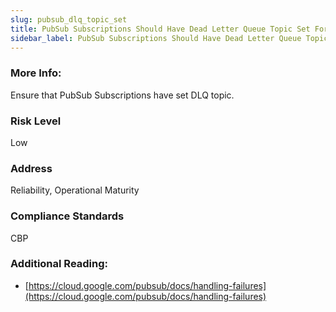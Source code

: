 ```yaml
---
slug: pubsub_dlq_topic_set
title: PubSub Subscriptions Should Have Dead Letter Queue Topic Set For Failed Messages
sidebar_label: PubSub Subscriptions Should Have Dead Letter Queue Topic Set For Failed Messages
---
```


### More Info:

Ensure that PubSub Subscriptions have set DLQ topic.

### Risk Level

Low

### Address

Reliability, Operational Maturity

### Compliance Standards

CBP

### Additional Reading:

- [https://cloud.google.com/pubsub/docs/handling-failures](https://cloud.google.com/pubsub/docs/handling-failures) 

